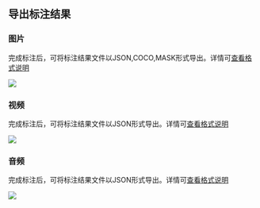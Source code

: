 
## 导出标注结果

### 图片

完成标注后，可将标注结果文件以JSON,COCO,MASK形式导出。详情可[查看格式说明](https://opendatalab.github.io/labelU/#/schema/image/point)


<img src={imageUrl} />

### 视频

完成标注后，可将标注结果文件以JSON形式导出。详情可[查看格式说明](https://opendatalab.github.io/labelU/#/schema/video/segment)

<img src={video} />

### 音频

完成标注后，可将标注结果文件以JSON形式导出。详情可[查看格式说明](https://opendatalab.github.io/labelU/#/schema/audio/segment)

<img src={audio} />
